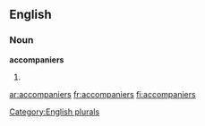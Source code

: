 
==English==

===Noun===
'''accompaniers'''

# {{plural of|[[accompanier]]}}

[[Category:English plurals]]

[[ar:accompaniers]]
[[fr:accompaniers]]
[[fi:accompaniers]]